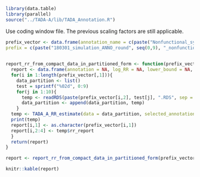 
```r
library(data.table)
library(parallel)
source("../TADA-A/lib/TADA_Annotation.R")
```

Use coding window file. The previous scaling factors are still applicable. 


```r
prefix_vector <- data.frame(annotation_name = c(paste("Nonfunctional_syn_round", seq(0,9), sep = "_"), paste("LoF_round", seq(0,9), sep = "_")),
prefix = c(paste("180301_simulation_ANNO_round", seq(0,9), "_nonfunctional_syn/180301_simulation_ANNO_round", seq(0,9), "_nonfunctional_syn_", sep =""), paste("180301_simulation_ANNO_round", seq(0,9), "_LoF/180301_simulation_ANNO_round", seq(0,9), "_LoF_", sep ="")))
                            

report_rr_from_compact_data_in_partitioned_form <- function(prefix_vector){
  report <- data.frame(annotation = NA, log_RR = NA, lower_bound = NA, upper_bound = NA)
  for(i in 1:length(prefix_vector[,1])){
    data_partition <- list()
    test = sprintf("%02d", 0:9)
    for(j in 1:10){
      temp <- readRDS(paste(prefix_vector[i,2], test[j], ".RDS", sep = ""))
      data_partition <- append(data_partition, temp)
    }
  temp <- TADA_A_RR_estimate(data = data_partition, selected_annotations = c(1), gene_prior_file = "../data/Example_gene_uniform_prior.txt", optimization_iteration = 2000, mode = "single_fast")
  print(temp)
  report[i,1] <- as.character(prefix_vector[i,1])
  report[i,2:4] <- temp$rr_report
  }
  return(report)
}

report <- report_rr_from_compact_data_in_partitioned_form(prefix_vector)
```

```r
knitr::kable(report)
```


